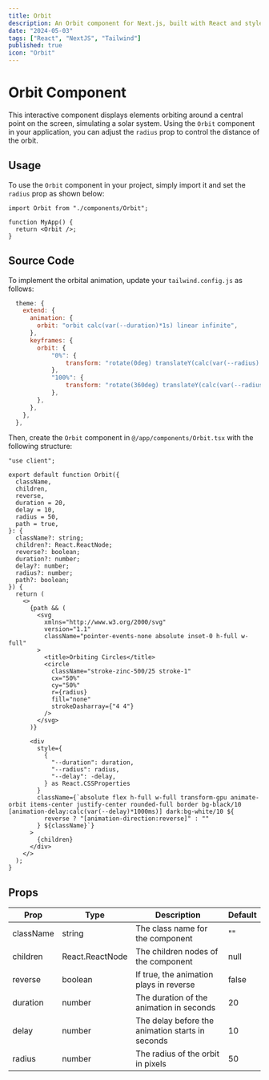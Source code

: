 ```yaml
---
title: Orbit
description: An Orbit component for Next.js, built with React and styled using TailwindCSS. This component allows for creating orbital animations akin to planets revolving around the sun.
date: "2024-05-03"
tags: ["React", "NextJS", "Tailwind"]
published: true
icon: "Orbit"
---
```



# Orbit Component

This interactive component displays elements orbiting around a central point on the screen, simulating a solar system. Using the `Orbit` component in your application, you can adjust the `radius` prop to control the distance of the orbit.

<div 
    className="max-w-full h-64 flex items-center justify-center relative overflow-hidden border border-zinc-500 rounded-lg"
    style={{
        background: 'linear-gradient(100deg, #18181b 50%, #f4f4f5 50%)'
    }}
>
    <OrbitingCirclesDemo />
</div>

## Usage

To use the `Orbit` component in your project, simply import it and set the `radius` prop as shown below:

```tsx
import Orbit from "./components/Orbit";

function MyApp() {
  return <Orbit />;
}
```

## Source Code

To implement the orbital animation, update your `tailwind.config.js` as follows:

```js
  theme: {
    extend: {
      animation: {
        orbit: "orbit calc(var(--duration)*1s) linear infinite",
      },
      keyframes: {
        orbit: {
            "0%": {
                transform: "rotate(0deg) translateY(calc(var(--radius) * 1px)) rotate(0deg)",
            },
            "100%": {
                transform: "rotate(360deg) translateY(calc(var(--radius) * 1px)) rotate(-360deg)",
            },
        },
      },
    },
  },
```

Then, create the `Orbit` component in `@/app/components/Orbit.tsx` with the following structure:

```tsx
"use client";

export default function Orbit({
  className,
  children,
  reverse,
  duration = 20,
  delay = 10,
  radius = 50,
  path = true,
}: {
  className?: string;
  children?: React.ReactNode;
  reverse?: boolean;
  duration?: number;
  delay?: number;
  radius?: number;
  path?: boolean;
}) {
  return (
    <>
      {path && (
        <svg
          xmlns="http://www.w3.org/2000/svg"
          version="1.1"
          className="pointer-events-none absolute inset-0 h-full w-full"
        >
          <title>Orbiting Circles</title>
          <circle
            className="stroke-zinc-500/25 stroke-1"
            cx="50%"
            cy="50%"
            r={radius}
            fill="none"
            strokeDasharray={"4 4"}
          />
        </svg>
      )}

      <div
        style={
          {
            "--duration": duration,
            "--radius": radius,
            "--delay": -delay,
          } as React.CSSProperties
        }
        className={`absolute flex h-full w-full transform-gpu animate-orbit items-center justify-center rounded-full border bg-black/10 [animation-delay:calc(var(--delay)*1000ms)] dark:bg-white/10 ${
          reverse ? "[animation-direction:reverse]" : ""
        } ${className}`}
      >
        {children}
      </div>
    </>
  );
}
```

## Props

| Prop      | Type             | Description                              | Default |
|-----------|------------------|------------------------------------------|---------|
| className | string           | The class name for the component         | ""      |
| children  | React.ReactNode  | The children nodes of the component      | null    |
| reverse   | boolean          | If true, the animation plays in reverse  | false   |
| duration  | number           | The duration of the animation in seconds | 20      |
| delay     | number           | The delay before the animation starts in seconds | 10  |
| radius    | number           | The radius of the orbit in pixels        | 50      |
